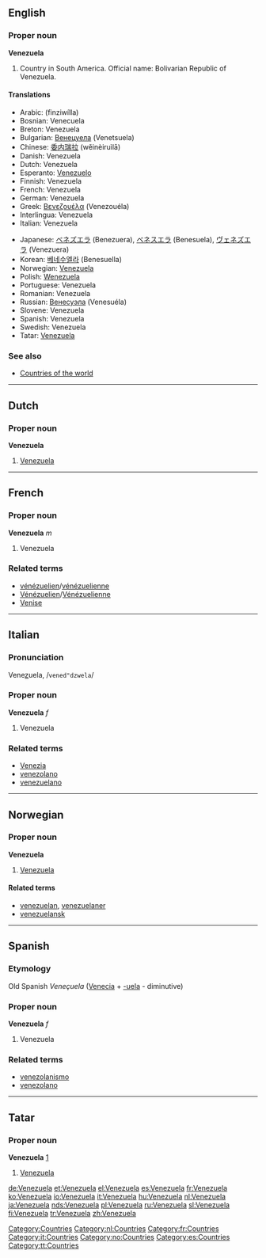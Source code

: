 ==English==
===Proper noun===
'''Venezuela'''

# Country in South America. Official name: Bolivarian Republic of Venezuela.

====Translations====
{{top}}
*Arabic: {{ARchar|[[فنزويلا]]}} (finziwílla) {{f}}
*Bosnian: Venecuela {{f}}
*Breton: Venezuela
*Bulgarian: [[Венецуела]] (Venetsuela) {{f}}
*Chinese: [[委内瑞拉]] (wěinèiruìlā)
*Danish: Venezuela
*Dutch: Venezuela
*Esperanto: [[Venezuelo]]
*Finnish: Venezuela
*French: Venezuela {{m}}
*German: Venezuela
*Greek: [[Βενεζουέλα]] (Venezouéla) {{f}}
*Interlingua: Venezuela
*Italian: Venezuela {{m}}
{{mid}}
*Japanese: [[ベネズエラ]] (Benezuera), [[ベネスエラ]] (Benesuela), [[ヴェネズエラ]] (Venezuera)
*Korean: [[베네수엘라]] (Benesuella)
*Norwegian: [[#Norwegian|Venezuela]]
*Polish: [[Wenezuela]] {{f}}
*Portuguese: Venezuela {{f}}
*Romanian: Venezuela {{f}}
*Russian: [[Венесуэла]] (Venesuéla) {{f}}
*Slovene: Venezuela {{f}}
*Spanish: Venezuela {{f}}
*Swedish: Venezuela
*Tatar: [[#Tatar|Venezuela]]
{{bottom}}

===See also===
* [[Countries of the world]]

[[Category:Countries]]


----

==Dutch==
===Proper noun===
'''Venezuela''' {{n}}

# [[#English|Venezuela]]

[[Category:nl:Countries]]

----

==French==
===Proper noun===
'''Venezuela''' ''m''

# Venezuela

[[Category:fr:Countries]]

===Related terms===
*[[vénézuelien]]/[[vénézuelienne]]
*[[Vénézuelien]]/[[Vénézuelienne]]
*[[Venise]]

----
==Italian==
===Pronunciation===
Vene<u>z</u>uela, /<tt>vened"dzwela</tt>/

===Proper noun===
'''Venezuela''' ''f''

# Venezuela

===Related terms===
*[[Venezia]]
*[[venezolano]]
*[[venezuelano]]

[[Category:it:Countries]]

----
==Norwegian==
===Proper noun===
[[Category:no:Countries]]
'''Venezuela'''
#[[#English|Venezuela]]
====Related terms====
*[[venezuelan]], [[venezuelaner]]
*[[venezuelansk]]

----
==Spanish==
===Etymology===
Old Spanish ''Veneçuela'' ([[Venecia]] + [[-uela]] - diminutive)
===Proper noun===
'''Venezuela''' ''f''

# Venezuela

===Related terms===
*[[venezolanismo]]
*[[venezolano]]

----
==Tatar==
===Proper noun===
'''Venezuela''' [http://www2.azatliq.org/analysis/analysis/tb/2006/10/9A6D6E9B-3FB1-4AE5-9B1D-08CD6339AF5C.asp]
#[[Venezuela#english|Venezuela]]

[[Category:es:Countries]]
[[Category:tt:Countries]]

[[de:Venezuela]]
[[et:Venezuela]]
[[el:Venezuela]]
[[es:Venezuela]]
[[fr:Venezuela]]
[[ko:Venezuela]]
[[io:Venezuela]]
[[it:Venezuela]]
[[hu:Venezuela]]
[[nl:Venezuela]]
[[ja:Venezuela]]
[[nds:Venezuela]]
[[pl:Venezuela]]
[[ru:Venezuela]]
[[sl:Venezuela]]
[[fi:Venezuela]]
[[tr:Venezuela]]
[[zh:Venezuela]]